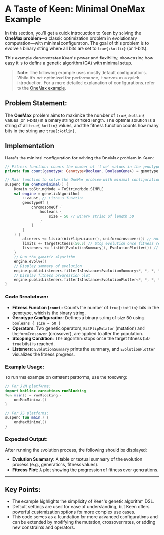 # A Taste of Keen: Minimal OneMax Example

In this section, you'll get a quick introduction to Keen by solving the **OneMax problem**—a classic optimization
problem in evolutionary computation—with minimal configuration. The goal of this problem is to evolve a binary string
where all bits are set to `true{:kotlin}` (or 1-bits).

This example demonstrates Keen's power and flexibility, showcasing how easy it is to define a genetic algorithm (GA)
with minimal setup.

> **Note**: The following example uses mostly default configurations. While it’s not optimized for performance, it
serves as a quick introduction. For a more detailed explanation of configurations, refer to the
[OneMax example](link-to-onemax).

## Problem Statement:
The **OneMax** problem aims to maximize the number of `true{:kotlin}` values (or 1-bits) in a binary string of fixed
length. The optimal solution is a string of all `true{:kotlin}` values, and the fitness function counts how many bits in
the string are `true{:kotlin}`.

## Implementation

Here's the minimal configuration for solving the OneMax problem in Keen:

```kotlin
// Fitness function: counts the number of 'true' values in the genotype
private fun count(genotype: Genotype<Boolean, BooleanGene>) = genotype.flatten().count { it }.toDouble()

// Main function to solve the OneMax problem with minimal configuration
suspend fun oneMaxMinimal() {
    Domain.toStringMode = ToStringMode.SIMPLE
    val engine = geneticAlgorithm(
        ::count, // Fitness function
        genotypeOf {
            chromosomeOf {
                booleans {
                    size = 50 // Binary string of length 50
                }
            }
        }
    ) {
        alterers += listOf(BitFlipMutator(), UniformCrossover()) // Mutation and crossover operators
        limits += TargetFitness(50.0) // Stop evolution once fitness reaches 50
        listeners += listOf(EvolutionSummary(), EvolutionPlotter()) // Evolution progress listeners
    }
    // Run the genetic algorithm
    engine.evolve()
    // Display summary of evolution
    engine.publicListeners.filterIsInstance<EvolutionSummary<*, *, *, *>>().first().display()
    // Display fitness progression plot
    engine.publicListeners.filterIsInstance<EvolutionPlotter<*, *, *, *>>().first().display()
}
```

### Code Breakdown:
- **Fitness Function (`count`)**: Counts the number of `true{:kotlin}` bits in the genotype, which is the binary string.
- **Genotype Configuration**: Defines a binary string of size 50 using `booleans { size = 50 }`.
- **Operators**: Two genetic operators, `BitFlipMutator` (mutation) and `UniformCrossover` (crossover), are applied to
    alter the population.
- **Stopping Condition**: The algorithm stops once the target fitness (50 `true` bits) is reached.
- **Listeners**: `EvolutionSummary` prints the summary, and `EvolutionPlotter` visualizes the fitness progress.

### Example Usage:

To run this example on different platforms, use the following:

```kotlin
// For JVM platforms:
import kotlinx.coroutines.runBlocking
fun main() = runBlocking {
    oneMaxMinimal()
}

// For JS platforms:
suspend fun main() {
    oneMaxMinimal()
}
```

### Expected Output:

After running the evolution process, the following should be displayed:
- **Evolution Summary**: A table or textual summary of the evolution process (e.g., generations, fitness values).
- **Fitness Plot**: A plot showing the progression of fitness over generations.

---

## Key Points:
- The example highlights the simplicity of Keen's genetic algorithm DSL.
- Default settings are used for ease of understanding, but Keen offers powerful customization options for more complex use cases.
- This code serves as a foundation for more advanced configurations and can be extended by modifying the mutation, crossover rates, or adding new constraints and operators.

